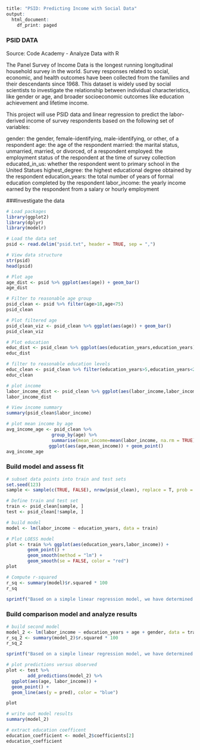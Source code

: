 ```r
title: "PSID: Predicting Income with Social Data"
output:
  html_document:
    df_print: paged
```
### PSID DATA

Source: Code Academy - Analyze Data with R

The Panel Survey of Income Data is the longest running longitudinal household survey in the world. Survey responses related to social, economic, and health outcomes have been collected from the families and their descendants since 1968. This dataset is widely used by social scientists to investigate the relationship between individual characteristics, like gender or age, and broader socioeconomic outcomes like education achievement and lifetime income.

This project will use PSID data and linear regression to predict the labor-derived income of survey respondents based on the following set of variables:

gender: the gender, female-identifying, male-identifying, or other, of a respondent
age: the age of the respondent
married: the marital status, unmarried, married, or divorced, of a respondent
employed: the employment status of the respondent at the time of survey collection
educated_in_us: whether the respondent went to primary school in the United Statues
highest_degree: the highest educational degree obtained by the respondent
education_years: the total number of years of formal education completed by the respondent
labor_income: the yearly income earned by the respondent from a salary or hourly employment

###Investigate the data
```r
# Load packages
library(ggplot2)
library(dplyr)
library(modelr)
```

```r
# Load the data set
psid <- read.delim("psid.txt", header = TRUE, sep = ",")
```


```r
# View data structure
str(psid)
head(psid)
```


```r
# Plot age
age_dist <- psid %>% ggplot(aes(age)) + geom_bar()
age_dist
```


```r
# Filter to reasonable age group
psid_clean <- psid %>% filter(age>18,age<75)
psid_clean
```


```r
# Plot filtered age
psid_clean_viz <- psid_clean %>% ggplot(aes(age)) + geom_bar()
psid_clean_viz
```


```r
# Plot education
educ_dist <- psid_clean %>% ggplot(aes(education_years,education_years)) + geom_boxplot()
educ_dist
```


```r
# filter to reasonable education levels
educ_clean <- psid_clean %>% filter(education_years>5,education_years<25)
educ_clean
```


```r
# plot income
labor_income_dist <- psid_clean %>% ggplot(aes(labor_income,labor_income)) + geom_boxplot()
labor_income_dist
```


```r
# View income summary
summary(psid_clean$labor_income)
```


```r
# plot mean income by age
avg_income_age <- psid_clean %>%
                 group_by(age) %>%
                 summarise(mean_income=mean(labor_income, na.rm = TRUE)) %>%
                ggplot(aes(age,mean_income)) + geom_point()
avg_income_age
```

### Build model and assess fit

```r
# subset data points into train and test sets
set.seed(123)
sample <- sample(c(TRUE, FALSE), nrow(psid_clean), replace = T, prob = c(0.6,0.4))
```


```r
# Define train and test set
train <- psid_clean[sample, ]
test <- psid_clean[!sample, ]
```


```r
# build model
model <- lm(labor_income ~ education_years, data = train)
```


```r
# Plot LOESS model
plot <- train %>% ggplot(aes(education_years,labor_income)) +
        geom_point() +
        geom_smooth(method = "lm") +
        geom_smooth(se = FALSE, color = "red")
plot
```


```r
# Compute r-squared
r_sq <- summary(model)$r.squared * 100
r_sq
```


```r
sprintf("Based on a simple linear regression model, we have determined that %s percent of the variation in respondent income can be predicted by a respondent's education level.", r_sq)
```

### Build comparison model and analyze results

```r
# build second model
model_2 <- lm(labor_income ~ education_years + age + gender, data = train)
r_sq_2 <- summary(model_2)$r.squared * 100
r_sq_2
```


```r
sprintf("Based on a simple linear regression model, we have determined that %s percent of the variation in respondent income can be predicted by a respondent's education level, age and gender.", r_sq_2)
```


```r
# plot predictions versus observed
plot <- test %>%
        add_predictions(model_2) %>%
  ggplot(aes(age, labor_income)) +
  geom_point() +
  geom_line(aes(y = pred), color = "blue") 

plot
```


```r
# write out model results
summary(model_2)
```


```r
# extract education coefficent
education_coefficient <- model_2$coefficients[2]
education_coefficient
```


```r

```

